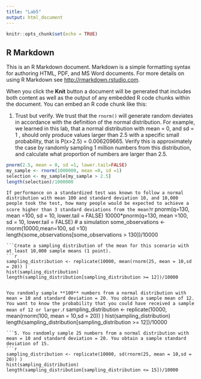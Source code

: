 ```yaml
---
title: "Lab5"
output: html_document
---
```


```r
knitr::opts_chunk$set(echo = TRUE)
```

## R Markdown

This is an R Markdown document. Markdown is a simple formatting syntax for authoring HTML, PDF, and MS Word documents. For more details on using R Markdown see <http://rmarkdown.rstudio.com>.

When you click the **Knit** button a document will be generated that includes both content as well as the output of any embedded R code chunks within the document. You can embed an R code chunk like this:

1. Trust but verify. We trust that the `rnorm()` will generate random deviates in accordance with the definition of the normal distribution. For example, we learned in this lab, that a normal distribution with mean = 0, and sd = 1 , should only produce values larger than 2.5 with a specific small probability, that is P(x>2.5) = 0.006209665. Verify this is approximately the case by randomly sampling 1 million numbers from this distribution, and calculate what proportion of numbers are larger than 2.5.
```r
pnorm(2.5, mean = 0, sd =1, lower.tail=FALSE)
my_sample <- rnorm(1000000, mean =0, sd =1)
selection <- my_sample[my_sample > 2.5]
length(selection)/1000000
```
```If performance on a standardized test was known to follow a normal distribution with mean 100 and standard deviation 10, and 10,000 people took the test, how many people would be expected to achieve a score higher than 3 standard deviations from the mean?
```r
pnorm(q=130, mean =100, sd = 10, lower.tail = FALSE)
10000*pnorm(q=130, mean =100, sd = 10, lower.tail = FALSE)
# a simulation
some_observations <- rnorm(10000,mean=100, sd =10)
length(some_observations[some_observations > 130])/10000
```
```Create a sampling distribution of the mean for this scenario with at least 10,000 sample means (1 point).
```r
sampling_distribution <- replicate(10000, mean(rnorm(25, mean = 10,sd = 20)) )
hist(sampling_distribution)    
length(sampling_distribution[sampling_distribution >= 12])/10000
                                   
```
```You randomly sample **100** numbers from a normal distribution with mean = 10 and standard deviation = 20. You obtain a sample mean of 12. You want to know the probability that you could have received a sample mean of 12 or larger.
```r
sampling_distribution <- replicate(10000, mean(rnorm(100, mean = 10,sd = 20)) )
hist(sampling_distribution)    
length(sampling_distribution[sampling_distribution >= 12])/10000
```
```5. You randomly sample 25 numbers from a normal distribution with mean = 10 and standard deviation = 20. You obtain a sample standard deviation of 15.
```r
sampling_distribution <- replicate(10000, sd(rnorm(25, mean = 10,sd = 20)) )
hist(sampling_distribution)    
length(sampling_distribution[sampling_distribution <= 15])/10000
```


